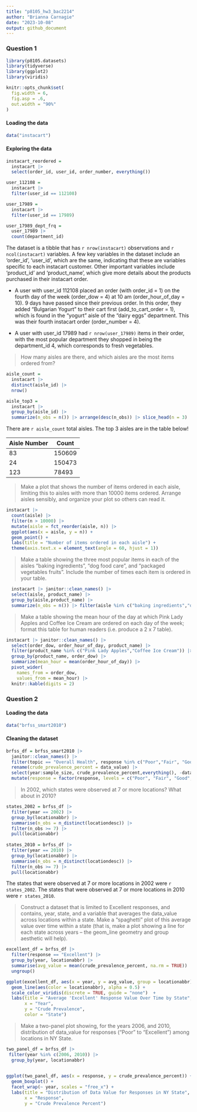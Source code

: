 ```yaml
---
title: "p8105_hw3_bac2214"
author: "Brianna Carnagie"
date: "2023-10-08"
output: github_document
---
```

### Question 1
```r
library(p8105.datasets)
library(tidyverse)
library(ggplot2)
library(viridis)

knitr::opts_chunk$set(
  fig.width = 6,
  fig.asp = .6,
  out.width = "90%"
)
```
#### Loading the data
```r
data("instacart") 
```
#### Exploring the data
```r
instacart_reordered = 
  instacart |> 
  select(order_id, user_id, order_number, everything())

user_112108 = 
  instacart |>  
  filter(user_id == 112108)

user_17989 = 
  instacart |>  
  filter(user_id == 17989) 

user_17989_dept_frq = 
  user_17989 |> 
  count(department_id)
```

The dataset is a tibble that has `r nrow(instacart)` observations and `r ncol(instacart)` variables. A few key variables in the dataset include an 'order_id', 'user_id', which are the same, indicating that these are variables specific to each instacart customer. Other important variables include 'product_id' and 'product_name', which give more details about the products purchased in their instacart order.

* A user with user_id 112108 placed an order (with order_id = 1) on the fourth day of the week (order_dow = 4) at 10 am (order_hour_of_day = 10). 9 days have passed since their previous order. In this order, they added "Bulgarian Yogurt" to their cart first (add_to_cart_order = 1), which is found in the "yogurt" aisle of the "dairy eggs" department. This was their fourth instacart order (order_number = 4).

* A user with user_id 17989 had `r nrow(user_17989)` items in their order, with the most popular department they shopped in being the department_id 4, which corresponds to fresh vegetables.

> How many aisles are there, and which aisles are the most items ordered from?

```r
aisle_count = 
  instacart |>  
  distinct(aisle_id) |> 
  nrow()

aisle_top3 = 
  instacart |> 
  group_by(aisle_id) |> 
  summarize(n_obs = n()) |> arrange(desc(n_obs)) |> slice_head(n = 3) 
```

There are `r aisle_count` total aisles. The top 3 aisles are in the table below!
 
 Aisle Number | Count
------------- | -------------
           83 | 150609
           24 | 150473 
          123 | 78493


> Make a plot that shows the number of items ordered in each aisle, limiting this to aisles with more than 10000 items ordered. Arrange aisles sensibly, and organize your plot so others can read it.

```r
instacart |> 
  count(aisle) |> 
  filter(n > 10000) |> 
  mutate(aisle = fct_reorder(aisle, n)) |> 
  ggplot(aes(x = aisle, y = n)) + 
  geom_point() + 
  labs(title = "Number of items ordered in each aisle") +
  theme(axis.text.x = element_text(angle = 60, hjust = 1))
```

> Make a table showing the three most popular items in each of the aisles “baking ingredients”, “dog food care”, and “packaged vegetables fruits”. Include the number of times each item is ordered in your table.

```r
  instacart |> janitor::clean_names() |> 
  select(aisle, product_name) |> 
  group_by(aisle,product_name) |> 
  summarize(n_obs = n()) |> filter(aisle %in% c("baking ingredients","dog food care", "packaged vegetables fruits")) |> arrange(desc(n_obs)) |> slice_head(n = 3) |>  knitr::kable(digits = 4)
```

> Make a table showing the mean hour of the day at which Pink Lady Apples and Coffee Ice Cream are ordered on each day of the week; format this table for human readers (i.e. produce a 2 x 7 table).

```r
instacart |> janitor::clean_names() |> 
  select(order_dow, order_hour_of_day, product_name) |> 
  filter(product_name %in% c("Pink Lady Apples","Coffee Ice Cream")) |> 
  group_by(product_name, order_dow) |> 
  summarize(mean_hour = mean(order_hour_of_day)) |> 
  pivot_wider(
    names_from = order_dow, 
    values_from = mean_hour) |>
  knitr::kable(digits = 2)
```

### Question 2

#### Loading the data
```r
data("brfss_smart2010")
```

#### Cleaning the dataset 
```r
brfss_df = brfss_smart2010 |> 
  janitor::clean_names() |> 
  filter(topic == "Overall Health", response %in% c("Poor","Fair", "Good","Excellent")) |> 
  rename(crude_prevalence_percent = data_value) |> 
  select(year:sample_size, crude_prevalence_percent,everything(), -data_value_type, -data_value_unit) |> 
  mutate(response = factor(response, levels = c("Poor", "Fair", "Good", "Excellent")))
```


> In 2002, which states were observed at 7 or more locations? What about in 2010?

```r
states_2002 = brfss_df |> 
  filter(year == 2002) |> 
  group_by(locationabbr) |>      
  summarise(n_obs = n_distinct(locationdesc)) |>   
  filter(n_obs >= 7) |>      
  pull(locationabbr)   
  
states_2010 = brfss_df |> 
  filter(year == 2010) |> 
  group_by(locationabbr) |>      
  summarise(n_obs = n_distinct(locationdesc)) |>   
  filter(n_obs >= 7) |>      
  pull(locationabbr) 
```

The states that were observed at 7 or more locations in 2002 were `r states_2002`.
The states that were observed at 7 or more locations in 2010 were `r states_2010`.


> Construct a dataset that is limited to Excellent responses, and contains, year, state, and a variable that averages the data_value across locations within a state. Make a “spaghetti” plot of this average value over time within a state (that is, make a plot showing a line for each state across years – the geom_line geometry and group aesthetic will help).

```r
excellent_df = brfss_df |> 
  filter(response == "Excellent") |> 
  group_by(year, locationabbr) |> 
  summarise(avg_value = mean(crude_prevalence_percent, na.rm = TRUE)) |> 
  ungroup()

ggplot(excellent_df, aes(x = year, y = avg_value, group = locationabbr)) +
  geom_line(aes(color = locationabbr), alpha = 0.5) +
  scale_color_viridis(discrete = TRUE, guide = "none")  +
  labs(title = "Average 'Excellent' Response Value Over Time by State",
       x = "Year",
       y = "Crude Prevalence",
       color = "State")
```


> Make a two-panel plot showing, for the years 2006, and 2010, distribution of data_value for responses (“Poor” to “Excellent”) among locations in NY State.

```r
two_panel_df = brfss_df |> 
 filter(year %in% c(2006, 2010)) |> 
  group_by(year, locationabbr) 

  
ggplot(two_panel_df, aes(x = response, y = crude_prevalence_percent)) +
  geom_boxplot() +
  facet_wrap(~ year, scales = "free_x") +
  labs(title = "Distribution of Data Value for Responses in NY State",
       x = "Response",
       y = "Crude Prevalence Percent") 
```




